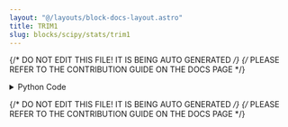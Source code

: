 ```yaml
---
layout: "@/layouts/block-docs-layout.astro"
title: TRIM1
slug: blocks/scipy/stats/trim1
---
```


{/* DO NOT EDIT THIS FILE! IT IS BEING AUTO GENERATED */}
{/* PLEASE REFER TO THE CONTRIBUTION GUIDE ON THE DOCS PAGE */}


<PythonDocsDisplay docstring={docstring} />
<details>
<summary>Python Code</summary>

```python
from flojoy import OrderedPair, flojoy, Matrix, Scalar
import numpy as np
from collections import namedtuple
from typing import Literal

import scipy.stats


@flojoy
def TRIM1(
    default: OrderedPair | Matrix,
    proportiontocut: float = 0.1,
    tail: str = "right",
    axis: int = 0,
) -> OrderedPair | Matrix | Scalar:
    """The TRIM1 node is based on a numpy or scipy function.

    The description of that function is as follows:

        Slice off a proportion from ONE end of the passed array distribution.

        If 'proportiontocut' = 0.1, slices off 'leftmost' or 'rightmost' 10% of scores.
        The lowest or highest values are trimmed (depending on the tail).
        Slice off less if proportion results in a non-integer slice index (i.e. conservatively slices off 'proportiontocut').

    Parameters
    ----------
    a : array_like
        Input array.
    proportiontocut : float
        Fraction to cut off of 'left' or 'right' of distribution.
    tail : {'left', 'right'}, optional
        Defaults to 'right'.
    axis : int or None, optional
        Axis along which to trim data.
        Default is 0.
        If None, compute over the whole array 'a'.

    Returns
    -------
    DataContainer
        type 'ordered pair', 'scalar', or 'matrix'
    """

    result = scipy.stats.trim1(
        a=default.y,
        proportiontocut=proportiontocut,
        tail=tail,
        axis=axis,
    )

    if isinstance(result, np.ndarray):
        result = OrderedPair(x=default.x, y=result)
    else:
        assert isinstance(
            result, np.number | float | int
        ), f"Expected np.number, float or int for result, got {type(result)}"
        result = Scalar(c=float(result))

    return result

```

[Find this Flojoy Block on GitHub](https://github.com/flojoy-ai/blocks/blob/main/blocks/SCIPY/STATS/TRIM1/TRIM1.py)

</details>

{/* DO NOT EDIT THIS FILE! IT IS BEING AUTO GENERATED */}
{/* PLEASE REFER TO THE CONTRIBUTION GUIDE ON THE DOCS PAGE */}
